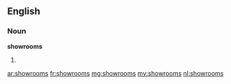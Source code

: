 ==English==

===Noun===
'''showrooms'''

# {{plural of|[[showroom]]}}

[[ar:showrooms]]
[[fr:showrooms]]
[[mg:showrooms]]
[[my:showrooms]]
[[nl:showrooms]]